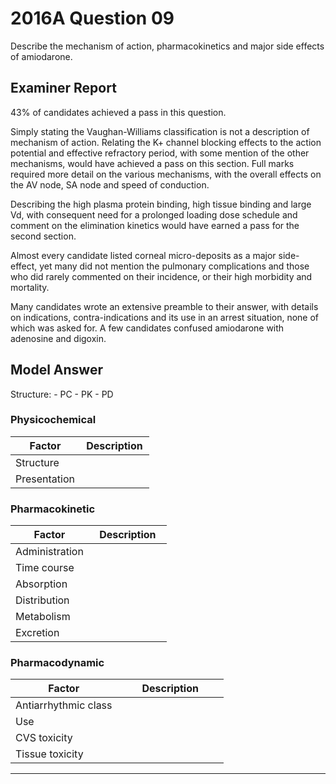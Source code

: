 # 2016A Question 09 


Describe the mechanism of action, pharmacokinetics and major side effects of amiodarone. 


## Examiner Report

43% of candidates achieved a pass in this question.


Simply stating the Vaughan-Williams classification is not a description of mechanism of action. Relating the K+ channel blocking effects to the action potential and effective refractory period, with some mention of the other mechanisms, would have achieved a pass on this section. Full marks required more detail on the various mechanisms, with the overall effects on the AV node, SA node and speed of conduction.


Describing the high plasma protein binding, high tissue binding and large Vd, with consequent need for a prolonged loading dose schedule and comment on the elimination kinetics would have earned a pass for the second section.


Almost every candidate listed corneal micro-deposits as a major side-effect, yet many did not mention the pulmonary complications and those who did rarely commented on their incidence, or their high morbidity and mortality.


Many candidates wrote an extensive preamble to their answer, with details on indications, contra-indications and its use in an arrest situation, none of which was asked for. A few candidates confused amiodarone with adenosine and digoxin.

## Model Answer

Structure:
- PC
- PK
- PD

### Physicochemical


|Factor|Description|
| -- | -- |
|Structure|<p>- Iodine-containing</p><p>- Similar appearance to thyroxine</p>|
|Presentation|<p>- Tablets</p><p>- Aqueous solution</p>|

### Pharmacokinetic


|Factor|Description|
| -- | -- |
|Administration|<p>- Arrest 300mg push</p><p>- IV loading 150mg 1/24 then 850mg 23/24</p><p>- PO loading 10-20mg.kg^-1^/day for 7-10 days</p><p>- Maintenance: ~100-200mg daily</p>|
|Time course|<p>- IV onset 5 minutes</p><p>- IV duration 30 mins for bolus</p>|
|Absorption|<p>- Variable</p>|
|Distribution|<p>- V~D~ 70L/kg</p><p>- Plasma protein binding >95% (can displace other highly bound drugs e.g. Warfarin)</p><p>- Tissue protein binding very high</p><p>- Lipid solubility high</p>|
|Metabolism|<p>- Hepatic CYP</p><p>- Cl 1.5-11mL.kg^-1^.min^-1^</p><p>- t1/2β 15-140 days</p><p>- Active metabolite desethylamiodarone</p>|
|Excretion|<p>- Bile, skin, tears</p>|


### Pharmacodynamic


|Factor|Description|
| -- | -- |
|Antiarrhythmic class|<p>- Broad spectrum: Class 3 > 1,2,4</p><p>- ↓ K^+^ rectifier conductance → Prolongs phase 3 of ventricular action potential</p>|
|Use|<p>- Ablation of supraventricular and ventricular tachyarrhythmias</p><p>- Rate control in AF</p>|
|CVS toxicity|<p>Increased with rapid infusion:</p><p>- Hypotension</p><p>- Bradycardia (atropine resistant)</p><p>- ↑ QTc → ↑ Risk torsades de pointes</p>|
|Tissue toxicity|<p>- Cirrhosis</p><p>- Pulmonary fibrosis</p><p>- Thyroid disease (hypo > hyper)</p><p>- Corneal disease</p>|


--- 

